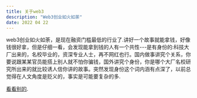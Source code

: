 ```yaml
---
title: 关于web3
description: "Web3创业如火如荼"
date: 2022 04 22
---
```


web3创业如火如荼，是现在融资门槛最低的行业了.讲好一个故事就能拿钱，好像钱很好拿，但是仔细一看，会发现能拿到钱的人有一个共性---是有身份的:科技大厂出来的，名校毕业的，资深专业人士，再不网红也行。国内做事讲究个关系，你要说跟某某官员能搭上别人就不怕你骗钱，国外讲究个身份，你是哪个大厂名校研究所出来的就比较诱人信你讲的故事。突然发现身份这个词内涵有点深了，以前总觉得在人文角度是贬义的，事实是可能要复杂的多.

[看看别的](/posts/example-post).
